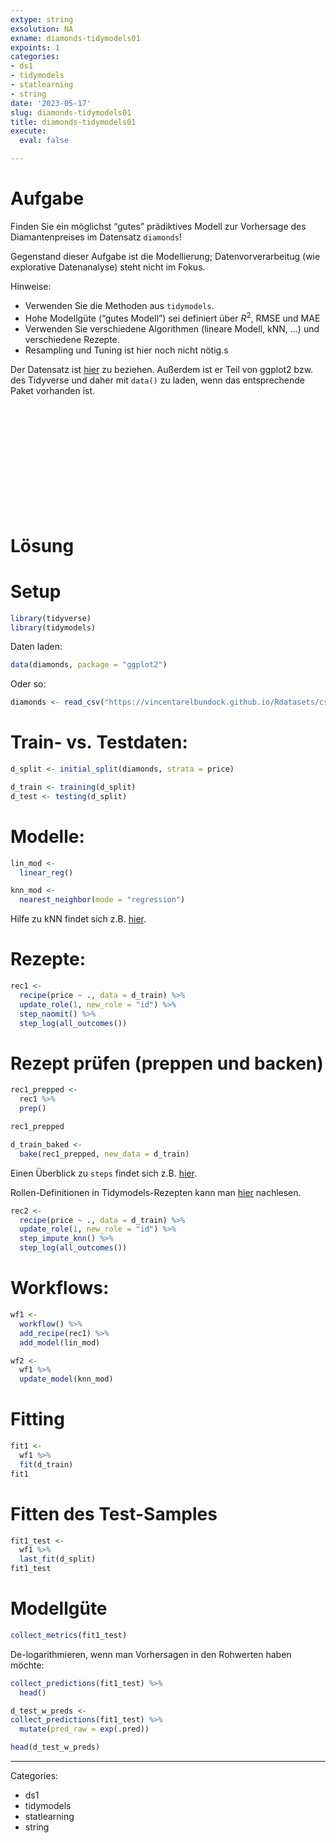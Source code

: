 ```yaml
---
extype: string
exsolution: NA
exname: diamonds-tidymodels01
expoints: 1
categories:
- ds1
- tidymodels
- statlearning
- string
date: '2023-05-17'
slug: diamonds-tidymodels01
title: diamonds-tidymodels01
execute:
  eval: false

---
```







# Aufgabe

Finden Sie ein möglichst "gutes" prädiktives Modell zur Vorhersage des Diamantenpreises im Datensatz `diamonds`!

Gegenstand dieser Aufgabe ist die Modellierung; 
Datenvorverarbeitug (wie explorative Datenanalyse) steht nicht im Fokus.

Hinweise:

- Verwenden Sie die Methoden aus `tidymodels`.
- Hohe Modellgüte ("gutes Modell") sei definiert über $R^2$, RMSE und MAE
- Verwenden Sie verschiedene Algorithmen (lineare Modell, kNN, ...) und verschiedene Rezepte.
- Resampling und Tuning ist hier noch nicht nötig.s


Der Datensatz ist [hier](https://vincentarelbundock.github.io/Rdatasets/csv/ggplot2/diamonds.csv) zu beziehen.
Außerdem ist er Teil von ggplot2 bzw. des Tidyverse und daher mit `data()` zu laden,
wenn das entsprechende Paket vorhanden ist.




</br>
</br>
</br>
</br>
</br>
</br>
</br>
</br>
</br>
</br>

# Lösung



# Setup

```r
library(tidyverse)
library(tidymodels)
```

Daten laden:

```r
data(diamonds, package = "ggplot2")
```


Oder so:

```r
diamonds <- read_csv("https://vincentarelbundock.github.io/Rdatasets/csv/ggplot2/diamonds.csv")
```

# Train- vs. Testdaten:

```r
d_split <- initial_split(diamonds, strata = price)

d_train <- training(d_split)
d_test <- testing(d_split)
```




# Modelle:

```r
lin_mod <-
  linear_reg()
```


```r
knn_mod <-
  nearest_neighbor(mode = "regression")
```

Hilfe zu kNN findet sich z.B. [hier](https://parsnip.tidymodels.org/reference/nearest_neighbor.html).

# Rezepte:

```r
rec1 <-
  recipe(price ~ ., data = d_train) %>% 
  update_role(1, new_role = "id") %>% 
  step_naomit() %>% 
  step_log(all_outcomes())
```


# Rezept prüfen (preppen und backen)

```r
rec1_prepped <-
  rec1 %>% 
  prep()

rec1_prepped
```


```r
d_train_baked <-
  bake(rec1_prepped, new_data = d_train)

```



Einen Überblick zu `steps` findet sich z.B. [hier](https://recipes.tidymodels.org/reference/).

Rollen-Definitionen in Tidymodels-Rezepten kann man [hier](https://recipes.tidymodels.org/reference/has_role.html) nachlesen.


```r
rec2 <-
  recipe(price ~ ., data = d_train) %>% 
  update_role(1, new_role = "id") %>% 
  step_impute_knn() %>% 
  step_log(all_outcomes())
```


# Workflows:

```r
wf1 <-
  workflow() %>% 
  add_recipe(rec1) %>% 
  add_model(lin_mod)
```

```r
wf2 <-
  wf1 %>% 
  update_model(knn_mod)
```



# Fitting

```r
fit1 <-
  wf1 %>% 
  fit(d_train)
fit1
```

# Fitten des Test-Samples

```r
fit1_test <-
  wf1 %>% 
  last_fit(d_split)
fit1_test
```


# Modellgüte

```r
collect_metrics(fit1_test)
```

De-logarithmieren, wenn man Vorhersagen in den Rohwerten haben möchte:


```r
collect_predictions(fit1_test) %>% 
  head()
```

```r
d_test_w_preds <- 
collect_predictions(fit1_test) %>% 
  mutate(pred_raw = exp(.pred)) 

head(d_test_w_preds)
```






---

Categories: 

- ds1
- tidymodels
- statlearning
- string

